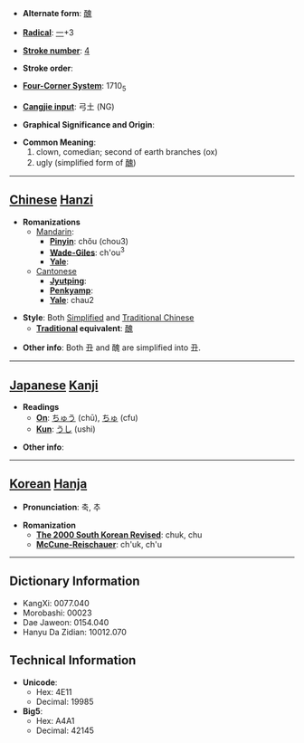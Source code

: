* '''Alternate form''': [[醜]]

* '''[[Wiktionary:Chinese radical index| Radical]]''': [[Wiktionary:Chinese radical index 一|一]]+3

* '''[[Wiktionary:Chinese total strokes index|Stroke number]]''': [[Wiktionary:Chinese total strokes index 4|4]]

* '''Stroke order''': 

* '''[[Wiktionary:Chinese four corner index|Four-Corner System]]''': 1710<sub>5</sub>

* '''[[Wiktionary:Chinese Cangjie index|Cangjie input]]''': 弓土 (NG)

* '''Graphical Significance and Origin''': 

* '''Common Meaning''': 
*#clown, comedian; second of earth branches (ox)
*#ugly (simplified form of [[醜]])
----

== [[Chinese]] [[Hanzi]] ==

* '''Romanizations'''
** [[Mandarin]]:
*** '''[[Pinyin]]''': chǒu (chou3)
*** '''[[Wade-Giles]]''': ch'ou<sup>3</sup>
*** '''[[Yale]]''': 
**[[Cantonese]]
***'''[[Jyutping]]''':
***'''[[Penkyamp]]''': 
***'''[[Yale]]''': chau2

* '''Style''': Both [[Simplified Chinese|Simplified]] and [[Traditional Chinese]]
** '''[[Traditional Chinese|Traditional]] equivalent''': [[醜]]

* '''Other info''': Both 丑 and 醜 are simplified into 丑.

----

== [[Japanese]] [[Kanji]] ==

* '''Readings'''
** '''[[On]]''': [[ちゅう]] (chū), [[ちゅ]] (cfu)
** '''[[Kun]]''': [[うし]] (ushi)

* '''Other info''':  

----

== [[Korean]] [[Hanja]] ==

* '''Pronunciation''': 축, 추

* '''Romanization'''
** '''[[The 2000 South Korean Revised Romanization|The 2000 South Korean Revised]]''': chuk, chu
** '''[[McCune-Reischauer]]''': ch'uk, ch'u

----

== Dictionary Information ==

* KangXi: 0077.040
* Morobashi: 00023
* Dae Jaweon: 0154.040
* Hanyu Da Zidian: 10012.070

== Technical Information ==

* '''Unicode''':
** Hex: 4E11
** Decimal: 19985
* '''Big5''':
** Hex: A4A1
** Decimal: 42145